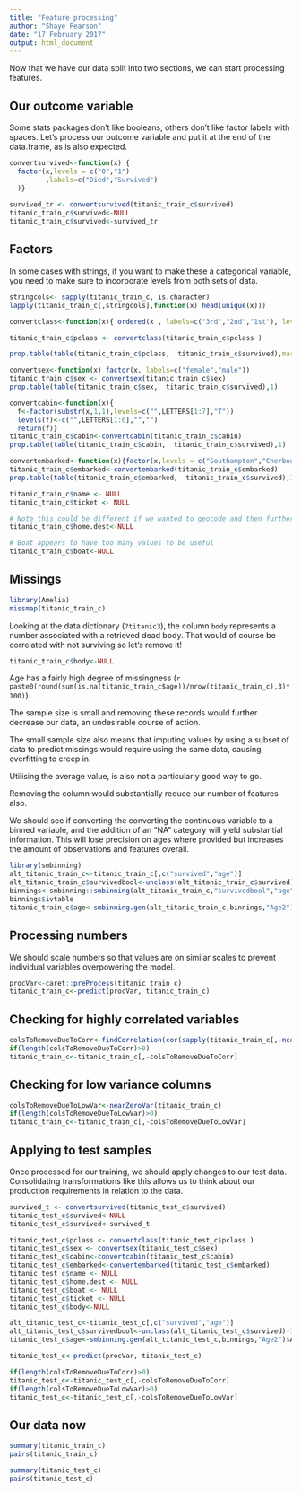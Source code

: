 ```yaml
---
title: "Feature processing"
author: "Shaye Pearson"
date: "17 February 2017"
output: html_document
---
```

Now that we have our data split into two sections, we can start processing features.

## Our outcome variable
Some stats packages don't like booleans, others don't like factor labels with spaces. Let's process our outcome variable and put it at the end of the data.frame, as is also expected.

```r
convertsurvived<-function(x) {
  factor(x,levels = c("0","1")
         ,labels=c("Died","Survived")
  )}
                             
survived_tr <- convertsurvived(titanic_train_c$survived)
titanic_train_c$survived<-NULL
titanic_train_c$survived<-survived_tr
```

## Factors
In some cases with strings, if you want to make these a categorical variable, you need to make sure to incorporate levels from both sets of data.

```r
stringcols<- sapply(titanic_train_c, is.character)
lapply(titanic_train_c[,stringcols],function(x) head(unique(x)))
```

```r
convertclass<-function(x){ ordered(x , labels=c("3rd","2nd","1st"), levels=c("3rd","2nd","1st"))}

titanic_train_c$pclass <- convertclass(titanic_train_c$pclass )

prop.table(table(titanic_train_c$pclass,  titanic_train_c$survived),margin = 1)
```

```r
convertsex<-function(x) factor(x, labels=c("female","male"))
titanic_train_c$sex <- convertsex(titanic_train_c$sex)
prop.table(table(titanic_train_c$sex,  titanic_train_c$survived),1)
```

```r
convertcabin<-function(x){
  f<-factor(substr(x,1,1),levels=c("",LETTERS[1:7],"T")) 
  levels(f)<-c("",LETTERS[1:6],"","")
  return(f)}
titanic_train_c$cabin<-convertcabin(titanic_train_c$cabin)
prop.table(table(titanic_train_c$cabin,  titanic_train_c$survived),1)
```

```r
convertembarked<-function(x){factor(x,levels = c("Southampton","Cherbourg" , "Queenstown" ))}
titanic_train_c$embarked<-convertembarked(titanic_train_c$embarked)
prop.table(table(titanic_train_c$embarked,  titanic_train_c$survived),1)
```


```r
titanic_train_c$name <- NULL
titanic_train_c$ticket <- NULL

# Note this could be different if we wanted to geocode and then further categorise this variable
titanic_train_c$home.dest<-NULL

# Boat appears to have too many values to be useful
titanic_train_c$boat<-NULL
```

## Missings
```r
library(Amelia)
missmap(titanic_train_c)
```

Looking at the data dictionary (`?titanic3`), the column `body` represents a number associated with a retrieved dead body. That would of course be correlated with not surviving so let's remove it!

```r
titanic_train_c$body<-NULL
```

Age has a fairly high degree of missingness (`r paste0(round(sum(is.na(titanic_train_c$age))/nrow(titanic_train_c),3)*100)`). 

The sample size is small and removing these records would further decrease our data, an undesirable course of action.

The small sample size also means that imputing values by using a subset of data to predict missings would require using the same data, causing overfitting to creep in.

Utilising the average value, is also not a particularly good way to go.

Removing the column would substantially reduce our number of features also.

We should see if converting the converting the continuous variable to a binned variable, and the addition of an "NA" category will yield substantial information. This will lose precision on ages where provided but increases the amount of observations and features overall.

```r
library(smbinning)
alt_titanic_train_c<-titanic_train_c[,c("survived","age")]
alt_titanic_train_c$survivedbool<-unclass(alt_titanic_train_c$survived)-1
binnings<-smbinning::smbinning(alt_titanic_train_c,"survivedbool","age")
binnings$ivtable
titanic_train_c$age<-smbinning.gen(alt_titanic_train_c,binnings,"Age2")$Age2
```
 
## Processing numbers
We should scale numbers so that values are on similar scales to prevent individual variables overpowering the model.

```r
procVar<-caret::preProcess(titanic_train_c)
titanic_train_c<-predict(procVar, titanic_train_c)
```

## Checking for highly correlated variables
```r
colsToRemoveDueToCorr<-findCorrelation(cor(sapply(titanic_train_c[,-ncol(titanic_train_c)],unclass)))
if(length(colsToRemoveDueToCorr)>0)
titanic_train_c<-titanic_train_c[,-colsToRemoveDueToCorr]
```

## Checking for low variance columns
```r
colsToRemoveDueToLowVar<-nearZeroVar(titanic_train_c)
if(length(colsToRemoveDueToLowVar)>0)
titanic_train_c<-titanic_train_c[,-colsToRemoveDueToLowVar]
```

## Applying to test samples

Once processed for our training, we should apply changes to our test data. Consolidating transformations like this allows us to think about our production requirements in relation to the data.

```r
survived_t <- convertsurvived(titanic_test_c$survived)
titanic_test_c$survived<-NULL
titanic_test_c$survived<-survived_t

titanic_test_c$pclass <- convertclass(titanic_test_c$pclass )
titanic_test_c$sex <- convertsex(titanic_test_c$sex)
titanic_test_c$cabin<-convertcabin(titanic_test_c$cabin)
titanic_test_c$embarked<-convertembarked(titanic_test_c$embarked)
titanic_test_c$name <- NULL
titanic_test_c$home.dest <- NULL
titanic_test_c$boat <- NULL
titanic_test_c$ticket <- NULL
titanic_test_c$body<-NULL

alt_titanic_test_c<-titanic_test_c[,c("survived","age")]
alt_titanic_test_c$survivedbool<-unclass(alt_titanic_test_c$survived)-1
titanic_test_c$age<-smbinning.gen(alt_titanic_test_c,binnings,"Age2")$Age2

titanic_test_c<-predict(procVar, titanic_test_c)

if(length(colsToRemoveDueToCorr)>0)
titanic_test_c<-titanic_test_c[,-colsToRemoveDueToCorr]
if(length(colsToRemoveDueToLowVar)>0)
titanic_test_c<-titanic_test_c[,-colsToRemoveDueToLowVar]
```


## Our data now
```r
summary(titanic_train_c)
pairs(titanic_train_c)
```


```r
summary(titanic_test_c)
pairs(titanic_test_c)
```
